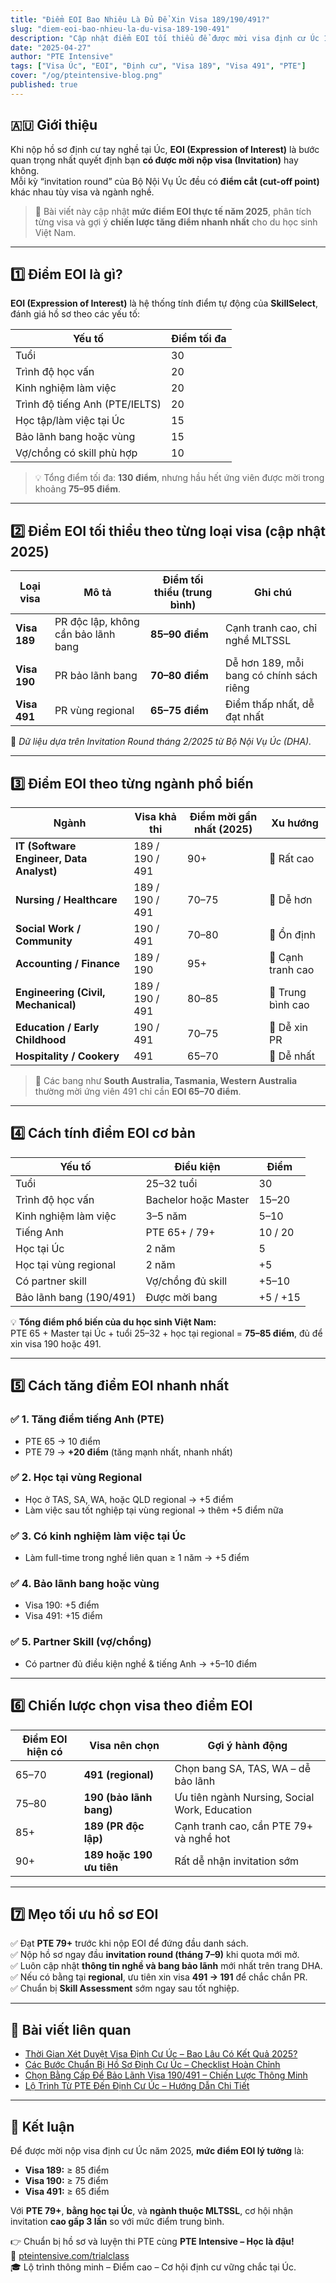 ```yaml
---
title: "Điểm EOI Bao Nhiêu Là Đủ Để Xin Visa 189/190/491?"
slug: "diem-eoi-bao-nhieu-la-du-visa-189-190-491"
description: "Cập nhật điểm EOI tối thiểu để được mời visa định cư Úc 189, 190, 491 năm 2025 – Phân tích cơ hội và chiến lược tăng điểm hiệu quả."
date: "2025-04-27"
author: "PTE Intensive"
tags: ["Visa Úc", "EOI", "Định cư", "Visa 189", "Visa 491", "PTE"]
cover: "/og/pteintensive-blog.png"
published: true
---
```


## 🇦🇺 Giới thiệu

Khi nộp hồ sơ định cư tay nghề tại Úc, **EOI (Expression of Interest)** là bước quan trọng nhất quyết định bạn **có được mời nộp visa (Invitation)** hay không.  
Mỗi kỳ “invitation round” của Bộ Nội Vụ Úc đều có **điểm cắt (cut-off point)** khác nhau tùy visa và ngành nghề.

> 🎯 Bài viết này cập nhật **mức điểm EOI thực tế năm 2025**, phân tích từng visa và gợi ý **chiến lược tăng điểm nhanh nhất** cho du học sinh Việt Nam.

---

## 1️⃣ Điểm EOI là gì?

**EOI (Expression of Interest)** là hệ thống tính điểm tự động của **SkillSelect**, đánh giá hồ sơ theo các yếu tố:

| Yếu tố | Điểm tối đa |
|--------|--------------|
| Tuổi | 30 |
| Trình độ học vấn | 20 |
| Kinh nghiệm làm việc | 20 |
| Trình độ tiếng Anh (PTE/IELTS) | 20 |
| Học tập/làm việc tại Úc | 15 |
| Bảo lãnh bang hoặc vùng | 15 |
| Vợ/chồng có skill phù hợp | 10 |

> 💡 Tổng điểm tối đa: **130 điểm**, nhưng hầu hết ứng viên được mời trong khoảng **75–95 điểm**.

---

## 2️⃣ Điểm EOI tối thiểu theo từng loại visa (cập nhật 2025)

| Loại visa | Mô tả | Điểm tối thiểu (trung bình) | Ghi chú |
|------------|--------|-----------------------------|----------|
| **Visa 189** | PR độc lập, không cần bảo lãnh bang | **85–90 điểm** | Cạnh tranh cao, chỉ nghề MLTSSL |
| **Visa 190** | PR bảo lãnh bang | **70–80 điểm** | Dễ hơn 189, mỗi bang có chính sách riêng |
| **Visa 491** | PR vùng regional | **65–75 điểm** | Điểm thấp nhất, dễ đạt nhất |

📌 *Dữ liệu dựa trên Invitation Round tháng 2/2025 từ Bộ Nội Vụ Úc (DHA).*

---

## 3️⃣ Điểm EOI theo từng ngành phổ biến

| Ngành | Visa khả thi | Điểm mời gần nhất (2025) | Xu hướng |
|--------|----------------|---------------------------|-----------|
| **IT (Software Engineer, Data Analyst)** | 189 / 190 / 491 | 90+ | 🔼 Rất cao |
| **Nursing / Healthcare** | 189 / 190 / 491 | 70–75 | 🔽 Dễ hơn |
| **Social Work / Community** | 190 / 491 | 70–80 | 🔼 Ổn định |
| **Accounting / Finance** | 189 / 190 | 95+ | 🔼 Cạnh tranh cao |
| **Engineering (Civil, Mechanical)** | 189 / 190 / 491 | 80–85 | 🔼 Trung bình cao |
| **Education / Early Childhood** | 190 / 491 | 70–75 | 🔽 Dễ xin PR |
| **Hospitality / Cookery** | 491 | 65–70 | 🔽 Dễ nhất |

> 💬 Các bang như **South Australia, Tasmania, Western Australia** thường mời ứng viên 491 chỉ cần **EOI 65–70 điểm**.

---

## 4️⃣ Cách tính điểm EOI cơ bản

| Yếu tố | Điều kiện | Điểm |
|--------|------------|------|
| Tuổi | 25–32 tuổi | 30 |
| Trình độ học vấn | Bachelor hoặc Master | 15–20 |
| Kinh nghiệm làm việc | 3–5 năm | 5–10 |
| Tiếng Anh | PTE 65+ / 79+ | 10 / 20 |
| Học tại Úc | 2 năm | 5 |
| Học tại vùng regional | 2 năm | +5 |
| Có partner skill | Vợ/chồng đủ skill | +5–10 |
| Bảo lãnh bang (190/491) | Được mời bang | +5 / +15 |

💡 **Tổng điểm phổ biến của du học sinh Việt Nam:**  
PTE 65 + Master tại Úc + tuổi 25–32 + học tại regional = **75–85 điểm**, đủ để xin visa 190 hoặc 491.

---

## 5️⃣ Cách tăng điểm EOI nhanh nhất

### ✅ 1. Tăng điểm tiếng Anh (PTE)
- PTE 65 → 10 điểm  
- PTE 79 → **+20 điểm** (tăng mạnh nhất, nhanh nhất)

### ✅ 2. Học tại vùng Regional
- Học ở TAS, SA, WA, hoặc QLD regional → +5 điểm  
- Làm việc sau tốt nghiệp tại vùng regional → thêm +5 điểm nữa

### ✅ 3. Có kinh nghiệm làm việc tại Úc
- Làm full-time trong nghề liên quan ≥ 1 năm → +5 điểm

### ✅ 4. Bảo lãnh bang hoặc vùng
- Visa 190: +5 điểm  
- Visa 491: +15 điểm  

### ✅ 5. Partner Skill (vợ/chồng)
- Có partner đủ điều kiện nghề & tiếng Anh → +5–10 điểm

---

## 6️⃣ Chiến lược chọn visa theo điểm EOI

| Điểm EOI hiện có | Visa nên chọn | Gợi ý hành động |
|------------------|----------------|-----------------|
| 65–70 | **491 (regional)** | Chọn bang SA, TAS, WA – dễ bảo lãnh |
| 75–80 | **190 (bảo lãnh bang)** | Ưu tiên ngành Nursing, Social Work, Education |
| 85+ | **189 (PR độc lập)** | Cạnh tranh cao, cần PTE 79+ và nghề hot |
| 90+ | **189 hoặc 190 ưu tiên** | Rất dễ nhận invitation sớm |

---

## 7️⃣ Mẹo tối ưu hồ sơ EOI

✅ Đạt **PTE 79+** trước khi nộp EOI để đứng đầu danh sách.  
✅ Nộp hồ sơ ngay đầu **invitation round (tháng 7–9)** khi quota mới mở.  
✅ Luôn cập nhật **thông tin nghề và bang bảo lãnh** mới nhất trên trang DHA.  
✅ Nếu có bằng tại **regional**, ưu tiên xin visa **491 → 191** để chắc chắn PR.  
✅ Chuẩn bị **Skill Assessment** sớm ngay sau tốt nghiệp.

---

## 🔗 Bài viết liên quan

- [Thời Gian Xét Duyệt Visa Định Cư Úc – Bao Lâu Có Kết Quả 2025?](/migration/overview/thoi-gian-xet-duyet-visa-dinh-cu-uc-2025)  
- [Các Bước Chuẩn Bị Hồ Sơ Định Cư Úc – Checklist Hoàn Chỉnh](/migration/overview/cac-buoc-chuan-bi-ho-so-dinh-cu-uc)  
- [Chọn Bằng Cấp Để Bảo Lãnh Visa 190/491 – Chiến Lược Thông Minh](/migration/pathway/chon-bang-de-bao-lanh-visa-190-491)  
- [Lộ Trình Từ PTE Đến Định Cư Úc – Hướng Dẫn Chi Tiết](/migration/pathway/lo-trinh-tu-pte-den-dinh-cu-uc)

---

## 🎯 Kết luận

Để được mời nộp visa định cư Úc năm 2025, **mức điểm EOI lý tưởng** là:
- **Visa 189:** ≥ 85 điểm  
- **Visa 190:** ≥ 75 điểm  
- **Visa 491:** ≥ 65 điểm  

Với **PTE 79+**, **bằng học tại Úc**, và **ngành thuộc MLTSSL**, cơ hội nhận invitation **cao gấp 3 lần** so với mức điểm trung bình.

👉 Chuẩn bị hồ sơ và luyện thi PTE cùng **PTE Intensive – Học là đậu!**  
📍 [pteintensive.com/trialclass](https://pteintensive.com/trialclass)  
🎓 Lộ trình thông minh – Điểm cao – Cơ hội định cư vững chắc tại Úc.
